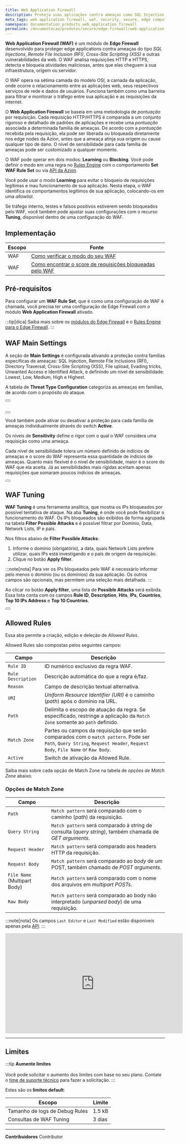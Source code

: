 ```yaml
---
title: Web Application Firewall
description: Proteja suas aplicações contra ameaças como SQL Injection, Remote File Inclusion (RFI), Cross-Site Scripting (XSS) e outras com Azion Web Application Firewall.
meta_tags: web application firewall, waf, security, secure, edge computing
namespace: documentation_products_web_application_firewall
permalink: /documentacao/produtos/secure/edge-firewall/web-application-firewall/
---
```



**Web Application Firewall (WAF)** é um módulo de **Edge Firewall** desenvolvido para proteger edge applications contra ameaças do tipo *SQL Injections*, *Remote File Inclusion (RFI)*, *Cross-Site Scripting (XSS)* e outras vulnerabilidades da web. O WAF analisa requisições HTTP e HTTPS, detecta e bloqueia atividades maliciosas, antes que elas cheguem à sua infraestrutura, origem ou servidor.

O WAF opera na sétima camada do modelo OSI, a camada da aplicação, onde ocorre o relacionamento entre as aplicações web, seus respectivos serviços de rede e dados de usuários. Funciona também como uma barreira para filtrar e monitorar o tráfego entre sua aplicação e as requisições da internet.

O **Web Application Firewall** se baseia em uma metodologia de *pontuação* por requisição. Cada requisição HTTP/HTTPS é comparada a um conjunto rigoroso e detalhado de padrões de aplicações e recebe uma *pontuação* associada a determinada família de ameaças. De acordo com a *pontuação* recebida pela requisição, ela pode ser liberada ou bloqueada diretamente nos edge nodes da Azion, antes que a ameaça atinja sua origem ou cause qualquer tipo de dano. O nível de sensibilidade para cada família de ameaças pode ser customizado a qualquer momento.

O WAF pode operar em dois modos: **Learning** ou **Blocking**. Você pode definir o modo em uma regra no [Rules Engine](/pt-br/documentacao/produtos/secure/edge-firewall/rules-engine/) com o comportamento **Set WAF Rule Set** ou via [API da Azion](https://api.azion.com/#cee49f12-e1d1-4d93-b117-2ef4554121b6).

Você pode usar o modo **Learning** para evitar o bloqueio de requisições legítimas e mau funcionamento de sua aplicação. Nesta etapa, o WAF identifica os comportamentos legítimos de sua aplicação, colocando-os em uma *allowlist*.

Se tráfego interno, testes e falsos positivos estiverem sendo bloqueados pelo WAF, você também pode ajustar suas configurações com o recurso **Tuning**, disponível dentro de uma configuração do WAF.

## Implementação

| Escopo | Fonte                                                                                                         |
|-------|----------------------------------------------------------------------------------------------------------------|
| WAF   | [Como verificar o modo do seu WAF](/pt-br/documentacao/produtos/guias/como-verificar-modo-do-seu-waf/)                    |
| WAF   | [Como encontrar o score de requisições bloqueadas pelo WAF](/pt-br/documentacao/produtos/guias/como-encontrar-score-de-requisicoes-bloqueadas-pelo-waf/) |

## Pré-requisitos

Para configurar um **WAF Rule Set**, que é como uma configuração de WAF é chamada, você precisa ter uma configuração de Edge Firewall com o módulo **Web Application Firewall** ativado.

:::tip[dica]
Saiba mais sobre os [módulos do Edge Firewall](/pt-br/documentacao/produtos/secure/edge-firewall/) e o [Rules Engine para o Edge Firewall](/pt-br/documentacao/produtos/secure/edge-firewall/rules-engine/).
:::

## WAF Main Settings

A seção de **Main Settings** é configurada ativando a proteção contra famílias específicas de ameaças: SQL Injection, Remote File Inclusions (RFI), Directory Traversal, Cross-Site Scripting (XSS), File upload, Evading tricks, Unwanted Access e Identified Attack, e definindo um nível de sensibilidade: Lowest, Low, Medium, High e Highest.

A tabela de **Threat Type Configuration** categoriza as ameaças em famílias, de acordo com o propósito do ataque.

<Button href="/pt-br/documentacao/produtos/secure/edge-firewall/web-application-firewall/rule-sets/#tipos-de-ameacas" text="saiba mais sobre os tipos de ameaça" variant="secondary"></Button> <br></br>

<Button href="/pt-br/documentacao/produtos/guias/secure/criar-waf-rule-set/" text="consulte o guia sobre criar rule set" variant="secondary"></Button>

Você também pode ativar ou desativar a proteção para cada família de ameaças individualmente através do switch **Active**.

Os níveis de **Sensitivity** define o rigor com o qual o WAF considera uma requisição como uma ameaça. 

Cada nível de sensibilidade tolera um número definido de indícios de ameaças e o score do WAF representa essa quantidade de indícios de ameaças. Quanto mais flexível é o nível de sensibilidade, maior é o score do WAF que ela aceita. Já as sensibilidades mais rígidas aceitam apenas requisições que somaram poucos indícios de ameaças.

<Button href="/pt-br/documentacao/produtos/secure/edge-firewall/web-application-firewall/rule-sets/#niveis-de-sensibilidade" text="saiba mais sobre níveis de sensibilidade" variant="secondary"></Button>

## WAF Tuning

**WAF Tuning** é uma ferramenta analítica, que mostra os IPs bloqueados por possível tentativa de ataque. Na aba **Tuning**, é onde você pode flexibilizar o funcionamento do WAF. Os IPs bloqueados são exibidos de forma agrupada na tabela **Filter Possible Attacks** e é possível filtrar por Domínio, Data, Network Lists, IP e país.

Nos filtros abaixo de **Filter Possible Attacks**:

1. Informe o domínio (obrigatório), a data, quais Network Lists prefere utilizar, quais IPs está investigando e o país de origem da requisição. 
2. Clique no botão **Apply filter**.

:::note[nota]
Para ver os IPs bloqueados pelo WAF é necessário informar pelo menos o domínio (ou os domínios) da sua aplicação. Os outros campos são opcionais, mas permitem uma seleção mais detalhada.
:::

Ao clicar no botão **Apply filter**, uma lista de **Possible Attacks** será exibida. Essa lista conta com os campos **Rule ID**, **Description**, **Hits**, **IPs**, **Countries**, **Top 10 IPs Address** e **Top 10 Countries**.

<Button href="/pt-br/documentacao/produtos/secure/edge-firewall/web-application-firewall/custom-allowed-rules/" text="saiba mais sobre Custom Allowed Rules do WAF" variant="secondary"></Button>

## Allowed Rules

Essa aba permite a criação, edição e deleção de *Allowed Rules*.

Allowed Rules são compostas pelos seguintes campos:

| Campo              | Descrição                                                                                                                                                               |
|--------------------|-------------------------------------------------------------------------------------------------------------------------------------------------------------------------|
| `Rule ID`          | ID numérico exclusivo da regra WAF.                                                                                                                                      | 
| `Rule Description` | Descrição automática do que a regra é/faz.                                                                                                                              |
| `Reason`           | Campo de descrição textual alternativa.                                                                                                                                 |
| `URI`              | *Uniform Resource Identifier (URI)* é o caminho (*path*) após o domínio na URL.                                                                                         |
| `Path`             | Delimita o escopo de atuação da regra. Se especificado, restringe a aplicação da `Match Zone` somente ao `path` definido.                                                 |
| `Match Zone`       | Partes ou campos da requisição que serão comparados com o `match pattern`. Pode ser `Path`, `Query String`, `Request Header`, `Request Body`, `File Name` or `Raw Body`. |
| `Active`           | Switch de ativação da Allowed Rule.                                                                                                                                     |

Saiba mais sobre cada opção de Match Zone na tabela de *opções de Match Zone* abaixo.

### Opções de Match Zone

| Campo                        | Descrição                                                                                               |
|------------------------------|---------------------------------------------------------------------------------------------------------|
| `Path`                       | `Match pattern` será comparado com o caminho (*path*) da requisição.                                    |
| `Query String`               | `Match pattern` será comparado à string de consulta (*query string*), também chamada de *GET arguments*. |
| `Request Header`             | `Match pattern` será comparado aos headers HTTP da requisição.                                          | 
| `Request Body`               | `Match pattern` será comparado ao *body* de um POST, também chamado de *POST arguments*.                |
| `File Name` (Multipart Body) | `Match pattern` será comparado com o nome dos arquivos em *multipart POSTs*.                             |
| `Raw Body`                   | `Match pattern` será comparado ao body não interpretado (*unparsed body*) de uma requisição.            |

:::note[nota]
Os campos `Last Editor` e `Last Modified` estão disponíveis apenas pela [API](https://api.azion.com).
:::


<iframe width="560" height="315" src="https://www.youtube.com/embed/EFxq5Woc_Dg" loading="lazy" title="Introduction to WAF setup and configuration" frameborder="0" allow="accelerometer; autoplay; clipboard-write; encrypted-media; gyroscope; picture-in-picture; web-share" allowfullscreen></iframe>


---

## Limites

:::tip
**Aumente limites** <br></br>
Você pode solicitar o aumento dos limites com base no seu plano. Contate o [time de suporte técnico](/pt-br/documentacao/servicos/suporte/) para fazer a solicitação.
:::

Estes são os **limites default**:

| Escopo | Limite |
| ------ | ------ |
| Tamanho de logs de Debug Rules | 1.5 kB |
| Consultas de WAF Tuning | 3 dias |

---


**Contribuidores** <ContributorList>Contributor</ContributorList>
